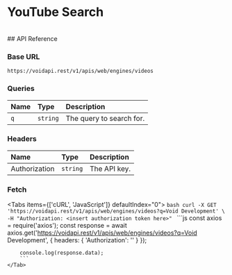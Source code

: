 # YouTube Search

<br />
## API Reference

### Base URL

```http
https://voidapi.rest/v1/apis/web/engines/videos
```

### Queries

| Name | Type | Description |
| :--- | :--- | :--- |
| `q` | `string` | The query to search for. |

### Headers
| Name | Type | Description |
| :--- | :--- | :--- |
| Authorization | `string` | The API key. |

### Fetch

<Tabs items={['cURL', 'JavaScript']} defaultIndex="0">
  <Tab title="cURL">
    ```bash
    curl -X GET 'https://voidapi.rest/v1/apis/web/engines/videos?q=Void Development' \
        -H "Authorization: <insert authorization token here>"
    ```
    </Tab>
    <Tab title="JavaScript">
        ```js
        const axios = require('axios');
        const response = await axios.get('https://voidapi.rest/v1/apis/web/engines/videos?q=Void Development', {
            headers: {
                'Authorization': '<insert authorization token here>'
            }
        });

        console.log(response.data);
        ```
    </Tab>
</Tabs>